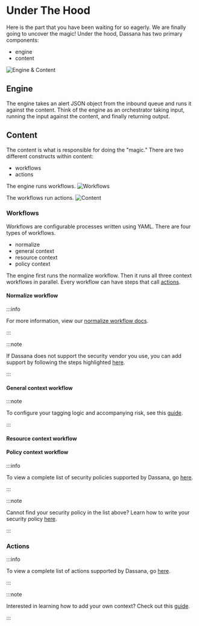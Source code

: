 # Under The Hood

Here is the part that you have been waiting for so eagerly. We are finally going to uncover the magic! Under the hood, Dassana has two primary components:

-   engine
-   content

![Engine & Content](/img/how-it-works/engine-content.png)

## Engine

The engine takes an alert JSON object from the inbound queue and runs it against the content. Think of the engine as an orchestrator taking input, running the input against the content, and finally returning output.

## Content

The content is what is responsible for doing the "magic." There are two different constructs within content:

-   workflows
-   actions

The engine runs workflows.
![Workflows](/img/how-it-works/workflows.png)

The workflows run actions.
![Content](/img/how-it-works/content.png)

### Workflows

Workflows are configurable processes written using YAML. There are four types of workflows.

-   normalize
-   general context
-   resource context
-   policy context

The engine first runs the normalize workflow. Then it runs all three context workflows in parallel. Every workflow can have steps that call [actions](#actions).

#### Normalize workflow


<Normalization />

:::info

For more information, view our [normalize workflow docs](/docs/guides/workflow-authoring/normalize).

:::

:::note

If Dassana does not support the security vendor you use, you can add support by following the steps highlighted [here](/docs/guides/vendor-setup/adding-vendors).

:::

#### General context workflow


<GeneralContext />

:::note

To configure your tagging logic and accompanying risk, see this [guide](/docs/guides/workflow-authoring/general-context).

:::

#### Resource context workflow


<ResourceContext />

#### Policy context workflow


<PolicyContext />

:::info

To view a complete list of security policies supported by Dassana, go [here](https://policyhub.dassana.io/details/policies).

:::

:::note

Cannot find your security policy in the list above? Learn how to write your security policy [here](/docs/guides/workflow-authoring/policy-context).

:::

### Actions


<Actions />

:::info

To view a complete list of actions supported by Dassana, go [here](https://policyhub.dassana.io/details/context).

:::

:::note

Interested in learning how to add your own context? Check out this [guide](/docs/guides/action-authoring/action).

:::
